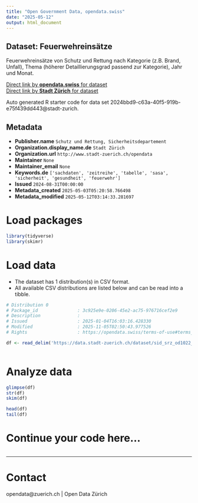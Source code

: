 ```yaml
---
title: "Open Government Data, opendata.swiss"
date: "2025-05-12"
output: html_document
---
```


## Dataset: Feuerwehreinsätze

Feuerwehreinsätze von Schutz und Rettung nach Kategorie (z.B. Brand, Unfall), Thema (höherer Detaillierungsgrad passend zur Kategorie), Jahr und Monat.

[Direct link by **opendata.swiss** for dataset](https://opendata.swiss/de/dataset/feuerwehreinsatze)<br>
[Direct link by **Stadt Zürich** for dataset](https://data.stadt-zuerich.ch/dataset/sid_srz_od1022_feuerwehreinsaetze_jahr_monat_kategorie_thema)

Auto generated R starter code for data set 2024bbd9-c63a-40f5-919b-e75f439dd443@stadt-zurich.

## Metadata

- **Publisher.name** `Schutz und Rettung, Sicherheitsdepartement`
- **Organization.display_name.de** `Stadt Zürich`
- **Organization.url** `http://www.stadt-zuerich.ch/opendata`
- **Maintainer** `None`
- **Maintainer_email** `None`
- **Keywords.de** `['sachdaten', 'zeitreihe', 'tabelle', 'sasa', 'sicherheit', 'gesundheit', 'feuerwehr']`
- **Issued** `2024-08-31T00:00:00`
- **Metadata_created** `2025-05-03T05:20:58.766498`
- **Metadata_modified** `2025-05-12T03:14:33.281697`


# Load packages

```r

library(tidyverse)
library(skimr)

```

# Load data

-   The dataset has 1 distribution(s) in CSV format.
-   All available CSV distributions are listed below and can be read into a tibble.

```r

# Distribution 0
# Package_id               : 3c925e9e-0206-45e2-ac75-976716cef2e9
# Description              : 
# Issued                   : 2025-01-04T16:03:16.428330
# Modified                 : 2025-11-05T02:50:43.977526
# Rights                   : https://opendata.swiss/terms-of-use#terms_open

df <- read_delim('https://data.stadt-zuerich.ch/dataset/sid_srz_od1022_feuerwehreinsaetze_jahr_monat_kategorie_thema/download/GES102OD1022.csv')



```

# Analyze data

```r

glimpse(df)
str(df)
skim(df)

head(df)
tail(df)

```

# Continue your code here...

```r

```

------------------------------------------------------------------------

# Contact

opendata@zuerich.ch | Open Data Zürich
